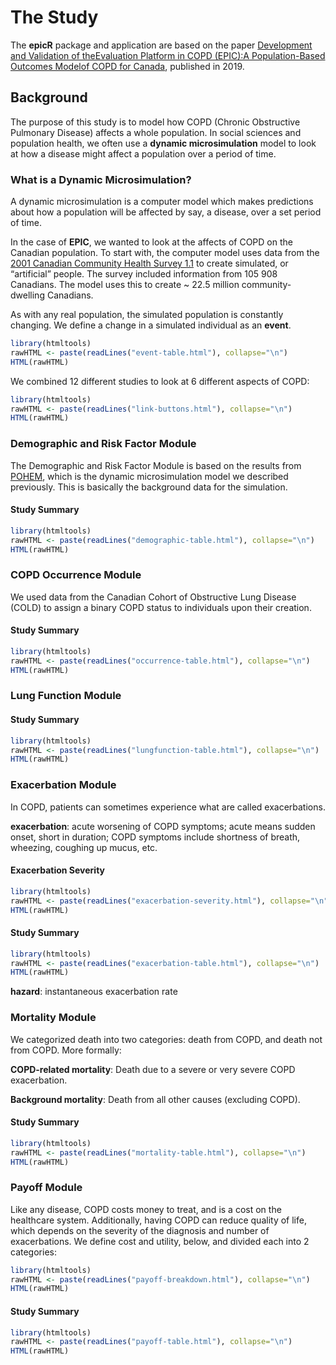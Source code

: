 
# The Study {#thestudy}
The **epicR** package and application are based on the paper [Development and Validation of theEvaluation Platform in COPD (EPIC):A Population-Based Outcomes Modelof COPD for Canada](https://journals.sagepub.com/doi/pdf/10.1177/0272989X18824098), published in 2019.

## Background {#background}

The purpose of this study is to model how COPD (Chronic Obstructive Pulmonary Disease) affects a whole population. In social sciences and population health, we often use a **dynamic microsimulation** model to look at how a disease might affect a population over a period of time. 

### What is a Dynamic Microsimulation? {-}

A dynamic microsimulation is a computer model which makes predictions about how a population will be affected by say, a disease, over a set period of time. 

In the case of **EPIC**, we wanted to look at the affects of COPD on the Canadian population. To start with, the computer model uses data from the [2001 Canadian Community Health Survey 1.1](http://www23.statcan.gc.ca/imdb/p2SV.pl?Function=getSurvey&Id=3359) to create simulated, or "artificial" people. The survey included information from 105 908 Canadians. The model uses this to create ~ 22.5 million community-dwelling Canadians. 

As with any real population, the simulated population is constantly changing. We define a change in a simulated individual as an **event**. 

```r
library(htmltools)
rawHTML <- paste(readLines("event-table.html"), collapse="\n")
HTML(rawHTML)
```


We combined 12 different studies to look at 6 different aspects of COPD: 

```r
library(htmltools)
rawHTML <- paste(readLines("link-buttons.html"), collapse="\n")
HTML(rawHTML)
```

### Demographic and Risk Factor Module {-#demographic}

The Demographic and Risk Factor Module is based on the results from [POHEM](https://pophealthmetrics.biomedcentral.com/track/pdf/10.1186/s12963-015-0057-x), which is the dynamic microsimulation model we described previously. This is basically the background data for the simulation.

#### Study Summary {-}

```r
library(htmltools)
rawHTML <- paste(readLines("demographic-table.html"), collapse="\n")
HTML(rawHTML)
```

### COPD Occurrence Module {-#occurence}

We used data from the Canadian Cohort of Obstructive Lung Disease (COLD) to assign a binary COPD status to individuals upon their creation.

#### Study Summary {-}

```r
library(htmltools)
rawHTML <- paste(readLines("occurrence-table.html"), collapse="\n")
HTML(rawHTML)
```

### Lung Function Module {-#lungfunction}

#### Study Summary {-}

```r
library(htmltools)
rawHTML <- paste(readLines("lungfunction-table.html"), collapse="\n")
HTML(rawHTML)
```

### Exacerbation Module {-#exacerbation}

In COPD, patients can sometimes experience what are called exacerbations. 

**exacerbation**: acute worsening of COPD symptoms; acute means sudden onset, short in duration; COPD symptoms include shortness of breath, wheezing, coughing up mucus, etc.

<!-- #### Exacerbation Causes {-} -->

<!-- ```{r, eval=TRUE, echo=FALSE} -->
<!-- library(htmltools) -->
<!-- rawHTML <- paste(readLines("exacerbation-cause.html"), collapse="\n") -->
<!-- HTML(rawHTML) -->
<!-- ``` -->

#### Exacerbation Severity {-}

```r
library(htmltools)
rawHTML <- paste(readLines("exacerbation-severity.html"), collapse="\n")
HTML(rawHTML)
```

#### Study Summary {-}

```r
library(htmltools)
rawHTML <- paste(readLines("exacerbation-table.html"), collapse="\n")
HTML(rawHTML)
```

**hazard**: instantaneous exacerbation rate

### Mortality Module {-#mortality}

We categorized death into two categories: death from COPD, and death not from COPD. More formally:

**COPD-related mortality**: Death due to a severe or very severe COPD exacerbation.

**Background mortality**: Death from all other causes (excluding COPD).

#### Study Summary {-}

```r
library(htmltools)
rawHTML <- paste(readLines("mortality-table.html"), collapse="\n")
HTML(rawHTML)
```

### Payoff Module {-#payoff}

Like any disease, COPD costs money to treat, and is a cost on the healthcare system. Additionally, having COPD can reduce quality of life, which depends on the severity of the diagnosis and number of exacerbations. We define cost and utility, below, and divided each into 2 categories:

```r
library(htmltools)
rawHTML <- paste(readLines("payoff-breakdown.html"), collapse="\n")
HTML(rawHTML)
```


#### Study Summary {-}

```r
library(htmltools)
rawHTML <- paste(readLines("payoff-table.html"), collapse="\n")
HTML(rawHTML)
```

<!-- Chronic Obstructive Pulmonary Disease (COPD) affects 300 million people worldwide. Patients with COPD often experience what is called an **acute exacerbation**. -->





<!-- ### References {-} -->

<!-- [COPD exacerbations: definitions and classifications](https://erj.ersjournals.com/content/erj/21/41_suppl/46s.full.pdf) -->

<!-- [Toward a consensus definition for COPD exacerbations](https://www.ncbi.nlm.nih.gov/pubmed/10843984) -->

<!-- ## The Study Population {#studyPopulation} -->

<!-- The data for this study was taken from three different studies:  -->

<!-- [MACRO Clinical Trial](https://clinicaltrials.gov/ct2/show/NCT00325897) -->

<!-- [MACRO Paper](https://www.ncbi.nlm.nih.gov/pubmed/21864166) -->

<!-- [STATCOPE Clinical Trial](https://clinicaltrials.gov/ct2/show/NCT01061671) -->

<!-- [STATCOPE Paper](https://www.ncbi.nlm.nih.gov/pubmed/24836125?dopt=Abstract) -->

<!-- [OPTIMAL Clinical Trial](https://www.ncbi.nlm.nih.gov/pubmed/15611808) -->

<!-- [OPTIMAL Paper](https://annals.org/aim/fullarticle/734106) -->

<!-- ### Clinical Trial 1: MACRO {-} -->

<!-- Number of Participants: 1142 -->

<!-- Type of Study: Clinical Randomized -->

<!-- Masking: Triple (Participant, Investigator, Care-Provider) -->

<!-- #### Criteria {-} -->

<!-- - Age: > 40 years old -->
<!-- - COPD diagnosis -->
<!-- - Does not have asthma -->
<!-- - 10 pack years or more of smoking -->

<!-- #### Study Groups {-} -->

<!-- ```{r diagram, eval = TRUE, echo = FALSE} -->
<!-- library(DiagrammeR) -->
<!-- nodes <- create_node_df(n=3, type = "character", -->
<!--                         color = themeColors[1], -->
<!--                         fontcolor = "white", -->
<!--                         fillcolor = themeColors[1], -->
<!--                         shape = "oval", -->
<!--                         fontsize = 4, -->
<!--                         label = c("All \n Participants","Placebo",  -->
<!--                                   "Azithromycin \n Treatment")) -->

<!-- edges <- create_edge_df(from = c(1, 1), -->
<!--                         to = c(2, 3), -->
<!--                        rel = "leading to", -->
<!--                        color = themeColors[2]) -->

<!-- graph <- create_graph(nodes_df = nodes,  -->
<!--                       edges_df = edges)  -->
<!-- render_graph(graph, layout="tree") -->
<!-- ``` -->


<!-- ```{r, eval=TRUE, echo=FALSE} -->
<!-- library(htmltools) -->
<!-- rawHTML <- paste(readLines("study1-arms.html"), collapse="\n") -->
<!-- HTML(rawHTML) -->
<!-- ``` -->

<!-- #### Data Collection: Primary Metric {-} -->

<!-- ```{r, eval=TRUE, echo=FALSE} -->
<!-- library(htmltools) -->
<!-- rawHTML <- paste(readLines("study1-primary-metric.html"), collapse="\n") -->
<!-- HTML(rawHTML) -->
<!-- ``` -->

<!-- ### Clinical Trial 2: STATCOPE {-} -->

<!-- Number of Participants: 885 -->

<!-- Type of Study: Clinical Randomized -->

<!-- Masking: Triple (Participant, Investigator, Care-Provider) -->

<!-- #### Criteria {-} -->

<!-- - Age: 40 - 80 years old -->
<!-- - COPD diagnosis -->
<!-- - Does not have asthma -->
<!-- - 10 pack years or more of smoking -->

<!-- #### Study Groups {-} -->

<!-- ```{r diagram2, eval = TRUE, echo = FALSE} -->
<!-- library(DiagrammeR) -->
<!-- nodes <- create_node_df(n=3, type = "character", -->
<!--                         color = themeColors[1], -->
<!--                         fontcolor = "white", -->
<!--                         fillcolor = themeColors[1], -->
<!--                         shape = "oval", -->
<!--                         fontsize = 4, -->
<!--                         label = c("All \n Participants","Placebo",  -->
<!--                                   "Simvastatin \n Treatment")) -->

<!-- edges <- create_edge_df(from = c(1, 1), -->
<!--                         to = c(2, 3), -->
<!--                        rel = "leading to", -->
<!--                        color = themeColors[2]) -->

<!-- graph <- create_graph(nodes_df = nodes,  -->
<!--                       edges_df = edges)  -->
<!-- render_graph(graph, layout="tree") -->
<!-- ``` -->


<!-- ```{r, eval=TRUE, echo=FALSE} -->
<!-- library(htmltools) -->
<!-- rawHTML <- paste(readLines("study2-arms.html"), collapse="\n") -->
<!-- HTML(rawHTML) -->
<!-- ``` -->

<!-- #### Data Collection: Primary Metric {-} -->

<!-- ```{r, eval=TRUE, echo=FALSE} -->
<!-- library(htmltools) -->
<!-- rawHTML <- paste(readLines("study2-primary-metric.html"), collapse="\n") -->
<!-- HTML(rawHTML) -->
<!-- ``` -->

<!-- ### Clinical Trial 3: OPTIMAL {-} -->

<!-- Number of Participants: 432 -->

<!-- Type of Study: Clinical Randomized -->

<!-- Masking: Double (Participant, Investigator) -->

<!-- #### Criteria {-} -->

<!-- - Age: > 35 years old -->
<!-- - COPD diagnosis -->
<!-- - Does not have asthma -->
<!-- - 10 pack years or more of smoking -->
<!-- - at least 1 COPD exacerbation in the last year -->

<!-- #### Study Groups {-} -->

<!-- ```{r diagram3, eval = TRUE, echo = FALSE} -->
<!-- library(DiagrammeR) -->
<!-- nodes <- create_node_df(n=4, type = "character", -->
<!--                         color = themeColors[1], -->
<!--                         fontcolor = "white", -->
<!--                         fillcolor = themeColors[1], -->
<!--                         shape = "oval", -->
<!--                         fontsize = 4, -->
<!--                         label = c("All \n Participants","Placebo \n Inhaler",  -->
<!--                                   "Salmeteral \n Inhaler", -->
<!--                                   "Advair \n Inhaler")) -->

<!-- edges <- create_edge_df(from = c(1, 1, 1), -->
<!--                         to = c(2, 3, 4), -->
<!--                        rel = "leading to", -->
<!--                        color = themeColors[2]) -->

<!-- graph <- create_graph(nodes_df = nodes,  -->
<!--                       edges_df = edges)  -->
<!-- render_graph(graph, layout="tree") -->
<!-- ``` -->


<!-- ```{r, eval=TRUE, echo=FALSE} -->
<!-- library(htmltools) -->
<!-- rawHTML <- paste(readLines("study3-arms.html"), collapse="\n") -->
<!-- HTML(rawHTML) -->
<!-- ``` -->

<!-- #### Data Collection: Primary Metric {-} -->

<!-- ```{r, eval=TRUE, echo=FALSE} -->
<!-- library(htmltools) -->
<!-- rawHTML <- paste(readLines("study3-primary-metric.html"), collapse="\n") -->
<!-- HTML(rawHTML) -->
<!-- ``` -->

<!-- ## Data Collection: Combined Trials -->

<!-- For our study, we combined the results from the three trials described above.  -->

<!-- ### Primary Metric {-} -->

<!-- ```{r, eval=TRUE, echo=FALSE} -->
<!-- library(htmltools) -->
<!-- rawHTML <- paste(readLines("primary-metric.html"), collapse="\n") -->
<!-- HTML(rawHTML) -->
<!-- ``` -->

<!-- ### Secondary Metrics {-} -->

<!-- ```{r, eval=TRUE, echo=FALSE} -->
<!-- library(htmltools) -->
<!-- rawHTML <- paste(readLines("secondary-metrics.html"), collapse="\n") -->
<!-- HTML(rawHTML) -->
<!-- ``` -->

<!-- ## Validation -->





